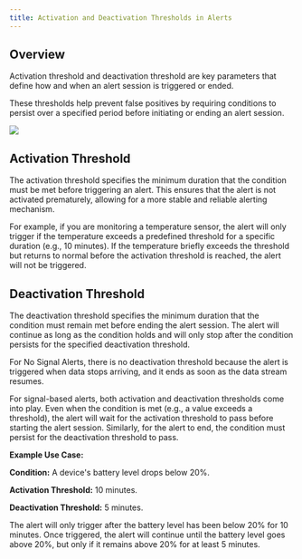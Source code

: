 ```yaml
---
title: Activation and Deactivation Thresholds in Alerts
---
```


## Overview
Activation threshold and deactivation threshold are key parameters that define how and when an alert session is triggered or ended. 

These thresholds help prevent false positives by requiring conditions to persist over a specified period before initiating or ending an alert session.

![](https://usercontent.clueso.io/1f4455e0-789e-4beb-8cd9-4dac96bc47e4/11ab834c-dbf9-4e67-ae66-64e087292952/2175255f-5fc9-4c47-8762-e6e8b50af599/images/a65b958c-2f57-4fdd-baac-aff6fb86d8a1.gif)

## Activation Threshold

The activation threshold specifies the minimum duration that the condition must be met before triggering an alert. This ensures that the alert is not activated prematurely, allowing for a more stable and reliable alerting mechanism.

For example, if you are monitoring a temperature sensor, the alert will only trigger if the temperature exceeds a predefined threshold for a specific duration (e.g., 10 minutes). If the temperature briefly exceeds the threshold but returns to normal before the activation threshold is reached, the alert will not be triggered.

## Deactivation Threshold

The deactivation threshold specifies the minimum duration that the condition must remain met before ending the alert session. The alert will continue as long as the condition holds and will only stop after the condition persists for the specified deactivation threshold.

<Note>For No Signal Alerts, there is no deactivation threshold because the alert is triggered when data stops arriving, and it ends as soon as the data stream resumes.</Note>

For signal-based alerts, both activation and deactivation thresholds come into play. Even when the condition is met (e.g., a value exceeds a threshold), the alert will wait for the activation threshold to pass before starting the alert session. Similarly, for the alert to end, the condition must persist for the deactivation threshold to pass.

**Example Use Case:**

**Condition:** A device's battery level drops below 20%.

**Activation Threshold:** 10 minutes.

**Deactivation Threshold:** 5 minutes.

The alert will only trigger after the battery level has been below 20% for 10 minutes. Once triggered, the alert will continue until the battery level goes above 20%, but only if it remains above 20% for at least 5 minutes.